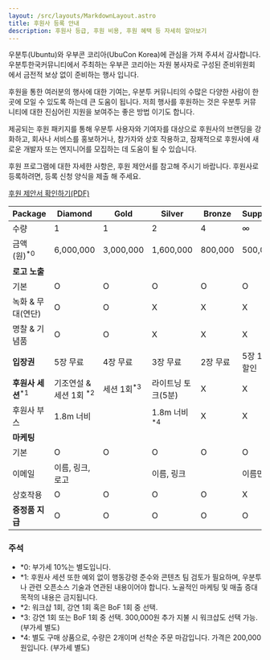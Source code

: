 ```yaml
---
layout: /src/layouts/MarkdownLayout.astro
title: 후원사 등록 안내
description: 후원사 등급, 후원 비용, 후원 혜택 등 자세히 알아보기
---
```


우분투(Ubuntu)와 우부콘 코리아(UbuCon Korea)에 관심을 가져 주셔서 감사합니다. 우분투한국커뮤니티에서 주최하는 우부콘 코리아는 자원 봉사자로 구성된 준비위원회에서 금전적 보상 없이 준비하는 행사 입니다.

후원을 통한 여러분의 행사에 대한 기여는, 우분투 커뮤니티의 수많은 다양한 사람이 한 곳에 모일 수 있도록 하는데 큰 도움이 됩니다. 저희 행사를 후원하는 것은 우분투 커뮤니티에 대한 진심어린 지원을 보여주는 좋은 방법 이기도 합니다.

제공되는 후원 패키지를 통해 우분투 사용자와 기여자를 대상으로 후원사의 브랜딩을 강화하고, 회사나 서비스를 홍보하거나, 참가자와 상호 작용하고, 잠재적으로 후원사에 새로운 개발자 또는 엔지니어를 모집하는 데 도움이 될 수 있습니다.

후원 프로그램에 대한 자세한 사항은, 후원 제안서를 참고해 주시기 바랍니다. 후원사로 등록하려면, 등록 신청 양식을 제출 해 주세요.

<div>
    <a className="p-button has-icon" target="_blank" href="/sponsorship-prospectus-ko.pdf">후원 제안서 확인하기(PDF)</a>
</div>

| **Package** | Diamond | Gold | Silver | Bronze | Supporter |
| --- | --- | --- | --- | --- | --- |
| 수량 | 1 | 1 | 2 | 4 | ∞ |
| 금액(원)<sup>*0</sup> | 6,000,000 | 3,000,000 | 1,600,000 | 800,000 | 500,000 |
| **로고 노출** || |
| 기본 | O | O | O | O | O |
| 녹화 & 무대(연단) | O | O | X | X | X |
| 명찰 & 기념품 | O | O | X | X | X |
| **입장권** | 5장 무료 | 4장 무료 | 3장 무료 | 2장 무료 | 5장 10% 할인 |
| **후원사 세션**<sup>*1</sup> | 기조연설 & 세션 1회 <sup>*2</sup> | 세션 1회<sup>*3</sup> | 라이트닝 토크(5분) | X | X |
| 후원사 부스 | 1.8m 너비 || 1.8m 너비<sup>*4</sup> | X | X |
| **마케팅** || |
| 기본  | O | O | O | O | O |
| 이메일 | 이름, 링크, 로고 || 이름, 링크 || 이름만 언급 |
| 상호작용 | O | O | O | O | X |
| **증정품 지급** | O | O | O | O | O |


### 주석
- *0: 부가세 10%는 별도입니다.
- *1: 후원사 세션 또한 예외 없이 행동강령 준수와 콘텐츠 팀 검토가 필요하며, 우분투나 관련 오픈소스 기술과 연관된 내용이어야 합니다. 노골적인 마케팅 및 매출 증대 목적의 내용은 금지됩니다.
- *2: 워크샵 1회, 강연 1회 혹은 BoF 1회 중 선택. 
- *3: 강연 1회 또는 BoF 1회 중 선택. 300,000원 추가 지불 시 워크샵도 선택 가능. (부가세 별도)
- *4: 별도 구매 상품으로, 수량은 2개이며 선착순 주문 마감입니다. 가격은 200,000원입니다. (부가세 별도)
